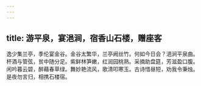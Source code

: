 ```yaml
---
---
---
```

title: 游平泉，宴浥涧，宿香山石楼，赠座客
---



逸少集兰亭，季伦宴金谷。金谷太繁华，兰亭阙丝竹。何如今日会？浥涧平泉曲。杯酒与管弦，贫中随分足。紫鲜林笋嫩，红润园桃熟。采摘助盘筵，芳滋盈口腹。闲吟暮云碧，醉藉春草绿。舞妙艳流风，歌清叩寒玉。古诗惜昼短，劝我令秉烛。是夜勿言归，相携石楼宿。